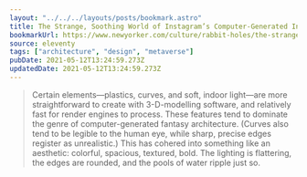 ```yaml
---
layout: "../../../layouts/posts/bookmark.astro"
title: The Strange, Soothing World of Instagram’s Computer-Generated Interiors
bookmarkUrl: https://www.newyorker.com/culture/rabbit-holes/the-strange-soothing-world-of-instagrams-computer-generated-interiors
source: eleventy
tags: ["architecture", "design", "metaverse"]
pubDate: 2021-05-12T13:24:59.273Z
updatedDate: 2021-05-12T13:24:59.273Z
---
```


> Certain elements—plastics, curves, and soft, indoor light—are more straightforward to create with 3-D-modelling software, and relatively fast for render engines to process. These features tend to dominate the genre of computer-generated fantasy architecture. (Curves also tend to be legible to the human eye, while sharp, precise edges register as unrealistic.) This has cohered into something like an aesthetic: colorful, spacious, textured, bold. The lighting is flattering, the edges are rounded, and the pools of water ripple just so.
